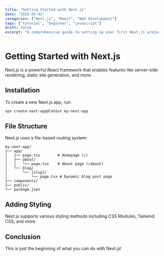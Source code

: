 ```yaml
---
title: "Getting Started with Next.js"
date: "2025-05-01"
categories: ["Next.js", "React", "Web Development"]
tags: ["tutorial", "beginner", "javascript"]
draft: false
excerpt: "A comprehensive guide to setting up your first Next.js project with the latest features and best practices."
---
```


# Getting Started with Next.js

Next.js is a powerful React framework that enables features like server-side rendering, static site generation, and more.

## Installation

To create a new Next.js app, run:

```bash
npx create-next-app@latest my-next-app
```

## File Structure

Next.js uses a file-based routing system:

```
my-next-app/
├── app/
│   ├── page.tsx        # Homepage (/)
│   ├── about/
│   │   └── page.tsx    # About page (/about)
│   └── blog/
│       └── [slug]/
│           └── page.tsx # Dynamic blog post page
├── components/
├── public/
└── package.json
```

## Adding Styling

Next.js supports various styling methods including CSS Modules, Tailwind CSS, and more.

## Conclusion

This is just the beginning of what you can do with Next.js!
